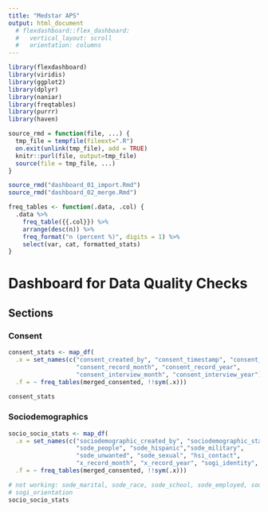 ```yaml
---
title: "Medstar APS"
output: html_document
  # flexdashboard::flex_dashboard:
  #   vertical_layout: scroll
  #   orientation: columns
---
```


```r
library(flexdashboard)
library(viridis)
library(ggplot2)
library(dplyr)
library(naniar)
library(freqtables)
library(purrr)
library(haven)
```

```r
source_rmd = function(file, ...) {
  tmp_file = tempfile(fileext=".R")
  on.exit(unlink(tmp_file), add = TRUE)
  knitr::purl(file, output=tmp_file)
  source(file = tmp_file, ...)
}
```

```r
source_rmd("dashboard_01_import.Rmd")
source_rmd("dashboard_02_merge.Rmd")
```

```r
freq_tables <- function(.data, .col) {
  .data %>% 
    freq_table({{.col}}) %>% 
    arrange(desc(n)) %>% 
    freq_format("n (percent %)", digits = 1) %>% 
    select(var, cat, formatted_stats) 
}
```

Dashboard for Data Quality Checks
===========================================

Sections {.tabset}
-------------------------------------------


### Consent

```r
consent_stats <- map_df(
  .x = set_names(c("consent_created_by", "consent_timestamp", "consent_status",
                   "consent_record_month", "consent_record_year",
                   "consent_interview_month", "consent_interview_year")),
  .f = ~ freq_tables(merged_consented, !!sym(.x)))

consent_stats
```


### Sociodemographics

```r
socio_socio_stats <- map_df(
  .x = set_names(c("sociodemographic_created_by", "sociodemographic_status",
                   "sode_people", "sode_hispanic","sode_military",
                   "sode_unwanted", "sode_sexual", "hsi_contact",
                   "x_record_month", "x_record_year", "sogi_identity", "sode_employed")),
  .f = ~ freq_tables(merged_consented, !!sym(.x)))

# not working: sode_marital, sode_race, sode_school, sode_employed, sode_income,
# sogi_orientation
socio_socio_stats
```


<!-- ```{r sociographindex, echo=FALSE} -->
<!-- # age <- merged_consented$sode_age_years -->
<!-- hist(merged_consented$sode_age_years, -->
<!--      main = "Distribution of Age", -->
<!--      xlab = "Age", -->
<!--      col = "chocolate") -->
<!-- ``` -->


<!-- ### APS Investigations -->

<!-- ```{r apsindex, echo=FALSE} -->
<!-- aps_stats <- map_df( -->
<!--   .x = set_names(c("aps_investigation_created_by", -->
<!--                    "aps_investigation_status", "aps_report", "aps_times", -->
<!--                    "aps_recent", "x_record_month", "x_record_year", -->
<!--                    "xc_lead_panel_summary_count")), -->
<!--   .f = ~ freq_tables(merged_consented, !!sym(.x))) -->

<!-- # not working: ApsFirst -->

<!-- aps_stats -->
<!-- ``` -->


<!-- ### Clutter scale -->

<!-- ```{r homeinspectionindex, echo=FALSE} -->
<!-- clutter_stats <- map_df( -->
<!--   .x = set_names(c("clutter_scale_created_by", "clutter_living", "look_kitchen", -->
<!--                    "clutter_kitchen", "look_bedroom", "clutter_bedroom", -->
<!--                    "look_living", "clutter_living_photo", -->
<!--                    "clutter_kitchen_photo", "clutter_bedroom_photo", -->
<!--                    "clutter_scale_status")), -->
<!--   .f = ~ freq_tables(merged_consented, !!sym(.x))) -->

<!-- clutter_stats -->
<!-- ``` -->


<!-- ### General Health -->

<!-- ```{r generalhealthindex, echo=FALSE} -->
<!-- genhealth_pen_stats <- map_df( -->
<!--     .x = set_names(c("general_health_created_by", "health_bp_systolic", -->
<!--                      "health_heart", "health_oxygen", "health_temp", -->
<!--                      "health_pain", "health_bp_diastolic", "outcomes_health_general", -->
<!--                      "outcomes_health_vigorous", "outcomes_health_moderate", -->
<!--                      "outcomes_health_uphill", "outcomes_health_bend", -->
<!--                      "outcomes_health_block", "outcomes_health_bathe", -->
<!--                      "outcomes4_weeks_pain", "outcomes_month_social", -->
<!--                      "outcomes_month_nervous", "outcomes_month_calm", -->
<!--                      "outcomes_month_blue", "outcomes_month_happy", -->
<!--                      "outcomes_month_dumps", "outcomes_tf_ill", -->
<!--                      "outcomes_tf_anybody", "outcomes_tf_bad", "outcomes_tf_health", -->
<!--                      "depres_satisfied", "depres_hopeless", "depres_better", -->
<!--                      "depres_activities", "depres_empty", "depres_bored", -->
<!--                      "depres_spirits", "depres_afraid", "depres_happy", -->
<!--                      "depres_helpless", "depres_home", "depres_memory", -->
<!--                      "depres_alive", "depres_worthless", "depres_energy", -->
<!--                      "generalhealth_status", "nesarc_drink", "nesarc_months", -->
<!--                      "peg_pain", "peg_enjoyment", "peg_activity")), -->
<!--     .f = ~ freq_tables(merged_consented, !!sym(.x))) -->

<!-- genhealth_pen_stats -->

<!-- # not working: outcomes_health_keep, outcomes_health_unable, auditc_drink, auditc_day, auditc_five -->
<!-- ``` -->

<!-- ### Gift Card -->

<!-- ```{r giftcardindex, echo=FALSE} -->


<!-- gift_card_stats <- map_df( -->
<!--     .x = set_names(c("gift_card_created_by", "gift_card_status", -->
<!--                      "x_interviewer_name", "gift_card_i_d", -->
<!--                      "x_qualtrics", "x_record_month", "x_record_year", -->
<!--                      "xc_peg", "xc_mo_feelings", "xc_mo_outcomes_tf", -->
<!--                      "xc_depres_scale","xc_finance_person", -->
<!--                      "xc_physical_person", "xc_sexual_person", -->
<!--                      "xc_aps_reported", -->
<!--                      "xc_interview_month", "xc_interview_year", -->
<!--                      "xc_interview_month_year_abbr")), -->
<!--     .f = ~ freq_tables(merged_consented, !!sym(.x))) -->

<!-- # not working:xceaig_eneral_assessment, xc_eai_abuse_indicators, -->
<!-- # xceaineglectindicators, xceaiexploitationindicators, -->
<!-- # xceaiabandonmentindicators, xceaienvironmental, xcmohealth, xcauditc, -->
<!-- # xcneglectperson, xcemotionalincidentperson, xcapsreport, xcdetect, xcsummary -->

<!-- # not included: x_randomizer, xc_u_r_l, xc_case_i_d -->

<!-- gift_card_stats -->
<!-- ``` -->

<!-- ### Observational Measures -->

<!-- ```{r observationalindex, echo=FALSE} -->
<!-- observational_stats <- map_df( -->
<!--     .x = set_names(c("observational_measures_created_by", "clothes", "hygiene", -->
<!--                      "poor_hygiene", "nutrition", "malnutrition", "skin_integrity", -->
<!--                      "hair", "nails", "bruising", "fractures", "stages_healing", "abuse_statement", -->
<!--                      "contracture", "decubitus", "dehydration", "diarrhea", "depression", -->
<!--                      "impaction", "urine_burn", "obvious_disease", "inappropriate_medication", -->
<!--                      "repetitive_hosp_admission", "neglect_statement", "money_misuse", -->
<!--                      "evidence", "goods_for_services", "inability_account_money", -->
<!--                      "exploitation_statement", "caretaker_withdrawn_care", "left_alone_unsafe", -->
<!--                      "abandonment_statement", "yard_sidewalk", "roof", "windows", -->
<!--                      "walls", "odor", "kitchen_cleanliness", "bathroom_cleanliness", -->
<!--                      "bedroom_cleanliness", "living_room_cleanliness", "structural_problems", -->
<!--                      "pets", "utilities", "unusual_odor", "disarray_hoarding", "health_safety_concern", -->
<!--                      "caregiver_lack_knowledge", "caregiver_unengaged", "caregiver_frustrated", -->
<!--                      "caregiver_anxious", "isolated_home", "depressed", "poor_personal_hygiene", -->
<!--                      "inadequately_clothed", "difficulty_medications", "unmet_needs", -->
<!--                      "report_elder_abuse", "hoarding_medications", -->
<!--                      "observational_measures_status", "interior_condition", -->
<!--                      "clutter", "neglect_comments", "exploitation_comments", -->
<!--                      "abandonment_comments", "exterior_condition", -->
<!--                      "summary_evidence_abuse", "summary_evidence_neglect", -->
<!--                      "summary_evidence_exploitation", -->
<!--                      "summary_evidence_abandonment", "general_assessment_comments", -->
<!--                      "lacerations", "sexual_abuse", "abuse_indicators_comments", -->
<!--                      "x_record_month", "x_record_year", -->
<!--                      "aps_reported", "aps_reported_confirmation_number", -->
<!--                      "aps_reported_method", "xc_case_i_d", "at_physical", -->
<!--                      "at_phys_why", "at_sexual", "at_sex_why", "at_emotional", -->
<!--                      "at_emot_why", "at_neglect", "at_neg_why", "at_abandon", -->
<!--                      "at_aban_why", "at_financial", "at_fina_why", "at_self", -->
<!--                      "at_self_why", "xc_lead_panel_summary_count", -->
<!--                      "xc_lead_panel_summary_comment_count", -->
<!--                      "xc_lead_panel_summary", "c_detect_status")), -->
<!--     .f = ~ freq_tables(merged_consented, !!sym(.x))) -->

<!-- observational_stats -->
<!-- ``` -->


<!-- ### Self-Report -->

<!-- ```{r selfreportindex, echo=FALSE} -->
<!-- self_report_neglect_stats <- map_df( -->
<!--     .x = set_names(c("self_report_created_by", "self_report_status", -->
<!--                      "neglect_go", "neglect_go_reliable", "neglect_food", -->
<!--                      "neglect_food_help", "neglect_food_reliable", "neglect_house", -->
<!--                      "neglect_house_help", "neglect_house_reliable", "neglect_clean", -->
<!--                      "neglect_ready", "finance_person_permission", -->
<!--                      "finance_person_decisions", "finance_copies", "finance_person_forged", -->
<!--                      "finance_person_tricked", "finance_person_stolen", -->
<!--                      "finance_stranger_permission", "finance_stranger_forged", -->
<!--                      "finance_stranger_tricked", "emotional_yelled", -->
<!--                      "emotional_embarrassed", "emotional_harassed", -->
<!--                      "emotional_harassed_age", "emotional_refused", -->
<!--                      "emotional_incident_reported", "emotional_person_live", -->
<!--                      "emotional_person_alcohol", "emotional_person_counseling", -->
<!--                      "emotional_person_police", "emotional_person_job", -->
<!--                      "emotional_person_help", "emotional_person_no_live", -->
<!--                      "physical_hit", "physical_hit_age", "physical_restrain", -->
<!--                      "physical_hurt", "physical_incident60", "physical_incident_reported", -->
<!--                      "physical_incident_person", "physical_person", "physical_person_live", -->
<!--                      "physical_person_alcohol", "physical_person_counseling", -->
<!--                      "physical_person_police",  "physical_person_job", -->
<!--                      "physical_person_help", "physical_person_no_live", -->
<!--                      "sexual_harm", "sexual_touched", "sexual_touched_age", -->
<!--                      "sexual_forced", "sexual_forced_age", "sexual_picture", -->
<!--                      "sexual_picture_times", "sexual_picture_age", -->
<!--                      "sexual_incident60", "sexual_incident_reported", -->
<!--                      "sexual_incident_person", "sexual_person", "sexual_person_live", -->
<!--                      "sexual_person_alcohol", "sexual_person_police", -->
<!--                      "sexual_person_job", "sexual_person_help", -->
<!--                      "sexual_person_no_live", "emotional_yelled_times_times", -->
<!--                      "emotional_yelled_age_years", "emotional_embarrassed_times_times", -->
<!--                      "emotional_embarrassed_age_years", "emotional_harassed_times_times", -->
<!--                      "emotional_harassed_age_years", "emotional_refused_times_times", -->
<!--                      "emotional_refused_age_years", "emotional_incident60", -->
<!--                      "physical_hit_times_times", "physical_hit_age_years", -->
<!--                      "physical_restrain_times_times", "physical_restrain_age_years", -->
<!--                      "physical_hurt_times_times", "physical_hurt_age_years", -->
<!--                      "sexual_harm_times_times", "sexual_harm_age_years", -->
<!--                      "sexual_touched_times_times", "sexual_touched_age_years", -->
<!--                      "sexual_forced_times_times", "sexual_forced_age_years", -->
<!--                      "sexual_picture_times_times", "sexual_picture_age_years", -->
<!--                      "finance_stranger_permission_times_times", -->
<!--                      "finance_stranger_permission_age", -->
<!--                      "finance_stranger_permission_age_years", -->
<!--                      "finance_stranger_forged_times", "finance_stranger_forged_times_times", -->
<!--                      "finance_stranger_forged_age", "finance_stranger_forged_age_years", -->
<!--                      "finance_stranger_tricked_times", "finance_stranger_tricked_times_times", -->
<!--                      "finance_stranger_tricked_age", "finance_stranger_tricked_age_years", -->
<!--                      "xc_emotional_list", "xc_physical_list", "xc_sexual_list", -->
<!--                      "finance_person_permission65","finance_person_permission_last_time", -->
<!--                      "finance_person_forged65", "finance_person_forged_last_time", -->
<!--                      "finance_person_tricked65", "finance_person_tricked_last_time", -->
<!--                      "finance_person_stolen65", "finance_person_stolen_last_time", -->
<!--                      "finance_stranger_permission65", "finance_stranger_permission_last_time", -->
<!--                      "finance_stranger_forged65", "finance_stranger_forged_last_time", -->
<!--                      "finance_stranger_tricked65", "finance_stranger_tricked_last_time", -->
<!--                      "emotional_yelled65", "emotional_yelled_last_time", -->
<!--                      "emotional_embarrassed65", "emotional_embarrassed_last_time", -->
<!--                      "emotional_harassed65", "emotional_harassed_last_time", -->
<!--                      "emotional_refused65", "emotional_refused_last_time", -->
<!--                      "emotional_incident_reported_v2", "emotional_person_live_then", -->
<!--                      "emotional_person_live_now", "physical_hit65", -->
<!--                      "physical_hit_last_time", "physical_restrain65", -->
<!--                      "physical_restrain_last_time", "physical_hurt65", -->
<!--                      "physical_hurt_last_time", "physical_incident_reported_v2", -->
<!--                      "physical_incident_person_v2", "physical_person_live_then", -->
<!--                      "physical_person_live_now", "sexual_harm65", -->
<!--                      "sexual_harm_last_time", "sexual_touched65", -->
<!--                      "sexual_touched_last_time", "sexual_forced65", -->
<!--                      "sexual_forced_last_time", "sexual_picture65", -->
<!--                      "sexual_picture_last_time", "sexual_incident_reported_v2", -->
<!--                      "sexual_incident_person_v2","sexual_person_live_then", -->
<!--                      "sexual_person_live_now", "report_influence", -->
<!--                      "xc_lead_panel_summary_count")), -->
<!--     .f = ~ freq_tables(merged_consented, !!sym(.x))) -->


<!-- self_report_neglect_stats -->

<!-- # not working: neglect_go_help, neglect_clean_help, neglect_clean_reliable, -->
<!-- # neglect_ready, neglect_ready_help, neglect_ready_reliable, neglect_bills, -->
<!-- # neglect_bill_shelp, neglect_bills_reliable, neglect_person, neglect_statement, -->
<!-- # neglect_comments, finance_help, finance_person, emotional_yelled_times, -->
<!-- # emotional_yelled_age, emotional_embarrassed_age, emotional_embarrassed_times, -->
<!-- # emotional_harassed_times, emotional_refused_times, emotional_refused_age -->
<!-- # emotional_incident_person, emotional_person_friends, physical_hit_times -->
<!-- # physical_restrain_times, physical_restrain_age, physical_hurt_times -->
<!-- # physical_hurt_age, physical_person_friends, sexual_harm_times, sexual_harm_age -->
<!-- # sexual_touched_times, sexual_forced_times, sexual_person_counseling, -->
<!-- # sexual_person_friends, finance_stranger_permission_times, -->
<!-- # fear_future, fear_afraid, fear_afraid_response, fear_future_response, -->
<!-- # fear_grateful, fear_grateful_response, fear_forward, fear_forward_response, -->
<!-- # fear_important, fear_important_response, emotional_incident_person_v2, -->
<!-- # report_private -->

<!-- ``` -->

